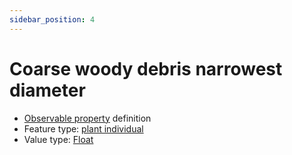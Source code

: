```yaml
---
sidebar_position: 4
---
```



# Coarse woody debris narrowest diameter

- [Observable property](/viewers/dawe-vocabs?uri=https://linked.data.gov.au/def/nrm/e73af424-f20d-49b8-81e3-cd30afb5b267) definition
- Feature type: [plant individual](http://linked.data.gov.au/def/tern-cv/60d7edf8-98c6-43e9-841c-e176c334d270)
- Value type: [Float](https://w3id.org/tern/ontologies/tern/Float)

<Example
  protocolModule="coarse-woody-debris"
  observableProperty="https://linked.data.gov.au/def/nrm/e73af424-f20d-49b8-81e3-cd30afb5b267"
/>
